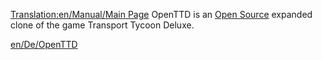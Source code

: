 [[Translation:en/Manual/Main Page]]
OpenTTD is an [http://www.opensource.org Open Source] expanded clone of the game Transport Tycoon Deluxe.

[[en/De/OpenTTD]]